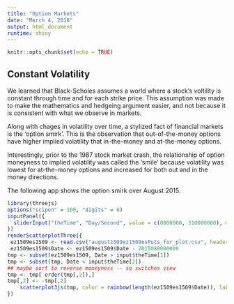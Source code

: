 ```yaml
---
title: "Option Markets"
date: "March 4, 2016"
output: html_document
runtime: shiny
---
```


```r
knitr::opts_chunk$set(echo = TRUE)
```

## Constant Volatility

We learned that Black-Scholes assumes a world where a stock's voltility is constant through time and for each strike price.  This assumption was made to make the mathematics and hedgeing argument easier, and not because it is consistent with what we observe in markets.  

Along with chages in volatility over time, a stylized fact of financial markets is the 'option smirk'.  This is the observation that out-of-the-money options have higher implied volatility that in-the-money and at-the-money options. 

Interestingly, prior to the 1987 stock market crash, the relationship of option moneyness to implied volatility was called the 'smile' because volatility was lowest for at-the-money options and increased for both out and in the money directions.  

The following app shows the option smirk over August 2015.

```r
library(threejs)
options("scipen" = 100, "digits" = 6)
inputPanel({
  sliderInput("theTime", "Day/Second", value = c(0000000, 310000000), min = 0000000, max = 3100000, animate = animationOptions(interval = 300), sep = "", step = 60)
})
renderScatterplotThree({
 ez1509es1509 <- read.csv("august1509ez1509esPuts_for_plot.csv", header = TRUE)[, -1]
 ez1509es1509$Date <- ez1509es1509$Date - 2015080000000
tmp <- subset(ez1509es1509, Date > input$theTime[1])
tmp <- subset(tmp, Date < input$theTime[2])
## maybe sort to reverse moneyness -- so switches view
tmp <- tmp[ order(tmp[,2]),]
tmp[,2] <- -tmp[,2]
    scatterplot3js(tmp, color = rainbow(length(ez1509es1509$Date)), labels = c("Time", "-Moneyness", "Implied Volatility"))
})
```

